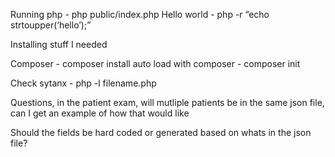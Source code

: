 Running php - php public/index.php
Hello world - php -r "echo strtoupper('hello');"

Installing stuff I needed 

Composer - composer install
auto load with composer - composer init


Check sytanx - php -l filename.php


Questions, in the patient exam, will mutliple patients be in the same json file, can I get an example of how that would like

Should the fields be hard coded or generated based on whats in the json file?
